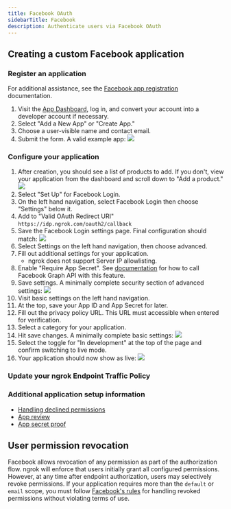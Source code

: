 ```yaml
---
title: Facebook OAuth
sidebarTitle: Facebook
description: Authenticate users via Facebook OAuth
---
```



## Creating a custom Facebook application

### Register an application

For additional assistance, see the [Facebook app registration](https://developers.facebook.com/docs/apps#register) documentation.

1. Visit the [App Dashboard](https://developers.facebook.com/apps/), log in, and convert your account into a developer account if necessary.
2. Select "Add a New App" or "Create App."
3. Choose a user-visible name and contact email.
4. Submit the form. A valid example app: ![](/img/howto/oauth/1-facebook-register.png)

### Configure your application

1. After creation, you should see a list of products to add. If you don't, view your application from the dashboard and scroll down to "Add a product." ![](/img/howto/oauth/2-facebook-add_product.png)
2. Select "Set Up" for Facebook Login.
3. On the left hand navigation, select Facebook Login then choose "Settings" below it.
4. Add to "Valid OAuth Redirect URI" `https://idp.ngrok.com/oauth2/callback`
5. Save the Facebook Login settings page. Final configuration should match: ![](/img/howto/oauth/3-facebook-login_settings.png)
6. Select Settings on the left hand navigation, then choose advanced.
7. Fill out additional settings for your application.
   - ngrok does not support Server IP allowlisting.
8. Enable "Require App Secret". See [documentation](https://developers.facebook.com/docs/facebook-login/security/#appsecret) for how to call Facebook Graph API with this feature.
9. Save settings. A minimally complete security section of advanced settings: ![](/img/howto/oauth/4-facebook-security.png)
10. Visit basic settings on the left hand navigation.
11. At the top, save your App ID and App Secret for later.
12. Fill out the privacy policy URL. This URL must accessible when entered for verification.
13. Select a category for your application.
14. Hit save changes. A minimally complete basic settings: ![](/img/howto/oauth/5-facebook-basic_settings.png)
15. Select the toggle for "In development" at the top of the page and confirm switching to live mode.
16. Your application should now show as live: ![](/img/howto/oauth/6-facebook-live.png)

### Update your ngrok Endpoint Traffic Policy

<UpdatePolicyInstructions />

<Facebook />

<ConfigAccessControl />

### Additional application setup information

- [Handling declined permissions](https://developers.facebook.com/docs/facebook-login/handling-declined-permissions)
- [App review](https://developers.facebook.com/docs/apps/review)
- [App secret proof](https://developers.facebook.com/docs/graph-api/securing-requests/#appsecret_proof)

## User permission revocation

Facebook allows revocation of any permission as part of the authorization flow. ngrok will enforce that users initially grant all configured permissions. However, at any time after endpoint authorization, users may selectively revoke permissions. If your application requires more than the `default` or `email` scope, you must follow [Facebook's rules](https://developers.facebook.com/docs/facebook-login/handling-declined-permissions#reprompt) for handling revoked permissions without violating terms of use.
